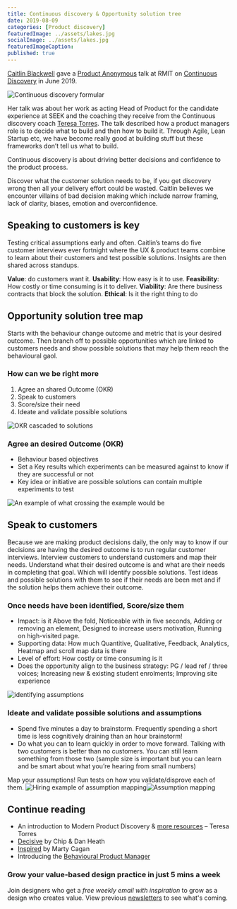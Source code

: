 ```yaml
---
title: Continuous discovery & Opportunity solution tree
date: 2019-08-09
categories: [Product discovery]
featuredImage: ../assets/lakes.jpg
socialImage: ../assets/lakes.jpg
featuredImageCaption: 
published: true
---
```




[Caitlin Blackwell](https://www.linkedin.com/in/caitlin-blackwell-8328a623/ "Caitlin Blackwell") gave a [Product Anonymous](https://productanonymous.com/ "Product Anonymous") talk at RMIT on [Continuous Discovery](https://productanonymous.com/2019/07/continuous-discovery-june-wrap-up/ "Continuous Discovery") in June 2019.

![Continuous discovery formular](../assets/continuous-discovery.jpg)

Her talk was about her work as acting Head of Product for the candidate experience at SEEK and the coaching they receive from the Continuous discovery coach [Teresa Torres](https://www.producttalk.org/ "Teresa Torres"). The talk described how a product managers role is to decide what to build and then how to build it. Through Agile, Lean Startup etc, we have become really good at building stuff but these frameworks don’t tell us what to build. 

Continuous discovery is about driving better decisions and confidence to the product process. 

Discover what the customer solution needs to be, if you get discovery wrong then all your delivery effort could be wasted. Caitlin believes we encounter villains of bad decision making which include narrow framing, lack of clarity, biases, emotion and overconfidence. 

## Speaking to customers is key

Testing critical assumptions early and often. Caitlin’s teams do five customer interviews ever fortnight where the UX & product teams combine to learn about their customers and test possible solutions. Insights are then shared across standups. 

**Value**: do customers want it. **Usability**: How easy is it to use. **Feasibility**: How costly or time consuming is it to deliver. **Viability**: Are there business contracts that block the solution. **Ethical**: Is it the right thing to do

## Opportunity solution tree map
Starts with the behaviour change outcome and metric that is your desired outcome. Then branch off to possible opportunities which are linked to customers needs and show possible solutions that may help them reach the behavioural gaol. 

### How can we be right more
1. Agree an shared Outcome (OKR)
2. Speak to customers 
3. Score/size their need
4. Ideate and validate possible solutions

![OKR cascaded to solutions](../assets/okr.png)

### Agree an desired Outcome (OKR)
- Behaviour based objectives 
- Set a Key results which experiments can be measured against to know if they are successful or not
- Key idea or initiative are possible solutions can contain multiple experiments to test

![An example of what crossing the example would be](../assets/crossing-the-atlantic.png)

## Speak to customers 
Because we are making product decisions daily, the only way to know if our decisions are having the desired outcome is to run regular customer interviews. Interview customers to understand customers and map their needs. Understand what their desired outcome is and what are their needs in completing that goal. Which will identify possible solutions. Test ideas and possible solutions with them to see if their needs are been met and if the solution helps them achieve their outcome. 

### Once needs have been identified, Score/size them
- Impact: is it Above the fold, Noticeable with in five seconds, Adding or removing an element, Designed to increase users motivation, Running on high-visited page.
- Supporting data: How much Quantitive, Qualitative, Feedback, Analytics, Heatmap and scroll map data is there 
- Level of effort: How costly or time consuming is it 
- Does the opportunity align to the business strategy: PG / lead ref / three voices; Increasing new & existing student enrolments; Improving site experience

![identifying assumptions](../assets/assumption.png)

### Ideate and validate possible solutions and assumptions
- Spend five minutes a day to brainstorm. Frequently spending a short time is less cognitively draining than an hour brainstorm!
- Do what you can to learn quickly in order to move forward. Talking with two customers is better than no customers. You can still learn something from those two (sample size is important but you can learn and be smart about what you’re hearing from small numbers)

Map your assumptions! Run tests on how you validate/disprove each of them.
![Hiring example of assumption mapping](../assets/assumptions-mapping-hirering.png)![Assumption mapping](../assets/assumption-mapping.png)

## Continue reading
- An introduction to Modern Product Discovery & [more resources](https://producttalk.org/ "more resources") – Teresa Torres
- [Decisive](https://www.amazon.com/Decisive-Make-Better-Choices-Life/dp/0307956393/ref=sr_1_1?ie=UTF8&qid=1359566960&sr=8-1&keywords=decisive "Decisive") by Chip & Dan Heath
- [Inspired](https://www.booktopia.com.au/inspired-marty-cagan/prod9781119387503.html?source=pla&gclid=CjwKCAjwx_boBRA9EiwA4kIELq0wIzutBr49---NAKtFgmxSJnZYk_-vJRTL8CiHb5Ion6E2oS4u5xoCIMAQAvD_BwE "Inspired") by Marty Cagan
- Introducing the [Behavioural Product Manager](https://medium.com/behavioral-economics-1/move-over-product-manager-introducing-the-behavioral-product-manager-ab8612f45ae8 "Behavioral Product Manager")

### Grow your value-based design practice in just 5 mins a week
Join designers who get a _free weekly email with inspiration_ to grow as a design who creates value. View previous <a href="https://rsimms.substack.com">newsletters</a> to see what's coming.
